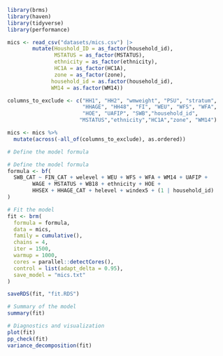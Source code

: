 ```r
library(brms)
library(haven)
library(tidyverse)
library(performance)
```

```r
mics <- read_csv("datasets/mics.csv") |> 
        mutate(Houshold_ID = as_factor(household_id), 
               MSTATUS = as_factor(MSTATUS), 
               ethnicity = as_factor(ethnicity),
               HC1A = as_factor(HC1A),
               zone = as_factor(zone),
              household_id = as.factor(household_id),
              WM14 = as.factor(WM14))
```

```r

columns_to_exclude <- c("HH1", "HH2", "wmweight", "PSU", "stratum", 
                        "HHAGE", "HH48", "FI", "WEU", "WFS", "WFA", 
                        "HOE", "UAFIP", "SWB","household_id",
                       "MSTATUS","ethnicity","HC1A","zone", "WM14")

mics <- mics %>%
  mutate(across(-all_of(columns_to_exclude), as.ordered))

```

```r

# Define the model formula

# Define the model formula
formula <- bf(
  SWB_CAT ~ FIN_CAT + welevel + WEU + WFS + WFA + WM14 + UAFIP +
        WAGE + MSTATUS + WB18 + ethnicity + HOE +
        HHSEX + HHAGE_CAT + helevel + windex5 + (1 | household_id)
)

# Fit the model
fit <- brm(
  formula = formula,
  data = mics,
  family = cumulative(),
  chains = 4,
  iter = 1500,
  warmup = 1000,
  cores = parallel::detectCores(),
  control = list(adapt_delta = 0.95),
  save_model = "mics.txt"
)
```

```r
saveRDS(fit, "fit.RDS")
```

```r
# Summary of the model
summary(fit)

# Diagnostics and visualization
plot(fit)
pp_check(fit)
variance_decomposition(fit)
```

